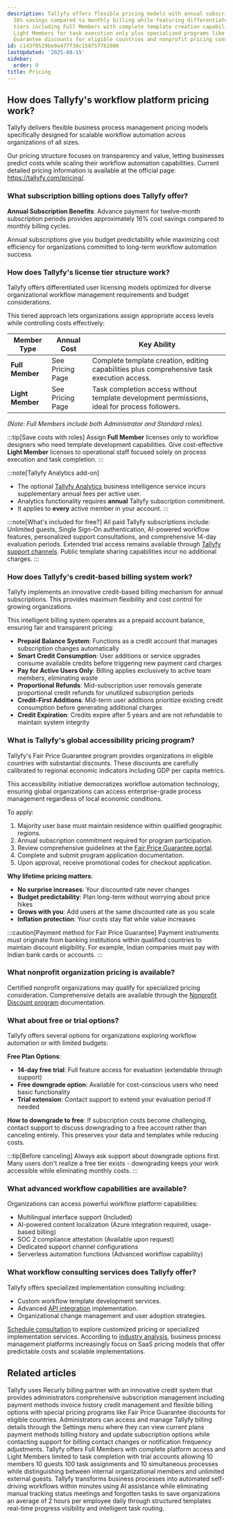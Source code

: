 ```yaml
---
description: Tallyfy offers flexible pricing models with annual subscriptions providing
  16% savings compared to monthly billing while featuring differentiated user licensing
  tiers including Full Members with complete template creation capabilities and cost-effective
  Light Members for task execution only plus specialized programs like Fair Price
  Guarantee discounts for eligible countries and nonprofit pricing considerations.
id: c143f0529be9a477f30c150757761086
lastUpdated: '2025-08-15'
sidebar:
  order: 9
title: Pricing
---
```



## How does Tallyfy's workflow platform pricing work?

Tallyfy delivers flexible business process management pricing models specifically designed for scalable workflow automation across organizations of all sizes.

Our pricing structure focuses on transparency and value, letting businesses predict costs while scaling their workflow automation capabilities. Current detailed pricing information is available at the official page: https://tallyfy.com/pricing/.

### What subscription billing options does Tallyfy offer?

**Annual Subscription Benefits**: Advance payment for twelve-month subscription periods provides approximately 16% cost savings compared to monthly billing cycles.

Annual subscriptions give you budget predictability while maximizing cost efficiency for organizations committed to long-term workflow automation success.

### How does Tallyfy's license tier structure work?

Tallyfy offers differentiated user licensing models optimized for diverse organizational workflow management requirements and budget considerations.

This tiered approach lets organizations assign appropriate access levels while controlling costs effectively:

| Member Type     | Annual Cost      | Key Ability                                      |
|-----------------|------------------|--------------------------------------------------|
| **Full Member** | See Pricing Page | Complete template creation, editing capabilities plus comprehensive task execution access.      |
| **Light Member**| See Pricing Page | Task completion access without template development permissions, ideal for process followers. |

*(Note: Full Members include both Administrator and Standard roles).*

:::tip[Save costs with roles]
Assign **Full Member** licenses only to workflow designers who need template development capabilities. Give cost-effective **Light Member** licenses to operational staff focused solely on process execution and task completion.
:::

:::note[Tallyfy Analytics add-on]
*   The optional [Tallyfy Analytics](/products/pro/integrations/analytics/) business intelligence service incurs supplementary annual fees per active user.
*   Analytics functionality requires **annual** Tallyfy subscription commitment.
*   It applies to **every** active member in your account.
:::

:::note[What's included for free?]
All paid Tallyfy subscriptions include: Unlimited guests, Single Sign-On authentication, AI-powered workflow features, personalized support consultations, and comprehensive 14-day evaluation periods. Extended trial access remains available through [Tallyfy support channels](/products/pro/miscellaneous/support/how-can-i-contact-tallyfys-support-team/). Public template sharing capabilities incur no additional charges.
:::

### How does Tallyfy's credit-based billing system work?

Tallyfy implements an innovative credit-based billing mechanism for annual subscriptions. This provides maximum flexibility and cost control for growing organizations.

This intelligent billing system operates as a prepaid account balance, ensuring fair and transparent pricing:

*   **Prepaid Balance System**: Functions as a credit account that manages subscription changes automatically
*   **Smart Credit Consumption**: User additions or service upgrades consume available credits before triggering new payment card charges
*   **Pay for Active Users Only**: Billing applies exclusively to active team members, eliminating waste
*   **Proportional Refunds**: Mid-subscription user removals generate proportional credit refunds for unutilized subscription periods
*   **Credit-First Additions**: Mid-term user additions prioritize existing credit consumption before generating additional charges
*   **Credit Expiration**: Credits expire after 5 years and are not refundable to maintain system integrity

### What is Tallyfy's global accessibility pricing program?

Tallyfy's Fair Price Guarantee program provides organizations in eligible countries with substantial discounts. These discounts are carefully calibrated to regional economic indicators including GDP per capita metrics.

This accessibility initiative democratizes workflow automation technology, ensuring global organizations can access enterprise-grade process management regardless of local economic conditions.

To apply:
<Steps>
1. Majority user base must maintain residence within qualified geographic regions.
2. Annual subscription commitment required for program participation.
3. Review comprehensive guidelines at the [Fair Price Guarantee portal](https://tallyfy.com/pricing/fair-price-guarantee/).
4. Complete and submit program application documentation.
5. Upon approval, receive promotional codes for checkout application.
</Steps>

**Why lifetime pricing matters**:
- **No surprise increases**: Your discounted rate never changes
- **Budget predictability**: Plan long-term without worrying about price hikes
- **Grows with you**: Add users at the same discounted rate as you scale
- **Inflation protection**: Your costs stay flat while value increases

:::caution[Payment method for Fair Price Guarantee]
Payment instruments must originate from banking institutions within qualified countries to maintain discount eligibility. For example, Indian companies must pay with Indian bank cards or accounts.
:::

### What nonprofit organization pricing is available?

Certified nonprofit organizations may qualify for specialized pricing consideration. Comprehensive details are available through the [Nonprofit Discount program](/products/pro/pricing/how-to-apply-for-tallyfys-nonprofit-program-discount/) documentation.

### What about free or trial options?

Tallyfy offers several options for organizations exploring workflow automation or with limited budgets:

**Free Plan Options**:
- **14-day free trial**: Full feature access for evaluation (extendable through support)
- **Free downgrade option**: Available for cost-conscious users who need basic functionality
- **Trial extension**: Contact support to extend your evaluation period if needed

**How to downgrade to free**:
If subscription costs become challenging, contact support to discuss downgrading to a free account rather than canceling entirely. This preserves your data and templates while reducing costs.

:::tip[Before canceling]
Always ask support about downgrade options first. Many users don't realize a free tier exists - downgrading keeps your work accessible while eliminating monthly costs.
:::

### What advanced workflow capabilities are available?

Organizations can access powerful workflow platform capabilities:

*   Multilingual interface support (Included)
*   AI-powered content localization (Azure integration required, usage-based billing)
*   SOC 2 compliance attestation (Available upon request)
*   Dedicated support channel configurations
*   Serverless automation functions (Advanced workflow capability)

### What workflow consulting services does Tallyfy offer?

Tallyfy offers specialized implementation consulting including:

*   Custom workflow template development services.
*   Advanced [API integration](/products/pro/integrations/open-api/) implementation.
*   Organizational change management and user adoption strategies.

[Schedule consultation](https://tallyfy.com/booking/) to explore customized pricing or specialized implementation services. According to [industry analysis](https://www.gartner.com/reviews/market/business-process-management-platforms), business process management platforms increasingly focus on SaaS pricing models that offer predictable costs and scalable implementations.


<PageTree />

## Related articles
<CardGrid>
<LinkTitleCard header="<b>Settings > Billing</b>" href="/products/pro/settings/billing/" > Tallyfy uses Recurly billing partner with an innovative credit system that provides administrators comprehensive subscription management including payment methods invoice history credit management and flexible billing options with special pricing programs like Fair Price Guarantee discounts for eligible countries. </LinkTitleCard>
<LinkTitleCard header="<b>Billing > Manage billing</b>" href="/products/pro/settings/billing/how-to-access-and-manage-my-billing-details/" > Administrators can access and manage Tallyfy billing details through the Settings menu where they can view current plans payment methods billing history and update subscription options while contacting support for billing contact changes or notification frequency adjustments. </LinkTitleCard>
<LinkTitleCard header="<b>Billing > Account and member limits</b>" href="/products/pro/settings/billing/what-are-tallyfys-account-and-member-limits/" > Tallyfy offers Full Members with complete platform access and Light Members limited to task completion with trial accounts allowing 10 members 10 guests 100 task assignments and 10 simultaneous processes while distinguishing between internal organizational members and unlimited external guests. </LinkTitleCard>
<LinkTitleCard header="<b>Introduction</b>" href="/products/pro/" > Tallyfy transforms business processes into automated self-driving workflows within minutes using AI assistance while eliminating manual tracking status meetings and forgotten tasks to save organizations an average of 2 hours per employee daily through structured templates real-time progress visibility and intelligent task routing. </LinkTitleCard>
</CardGrid>